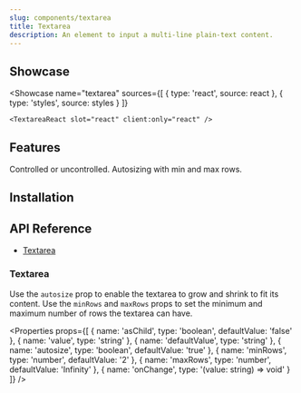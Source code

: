```yaml
---
slug: components/textarea
title: Textarea
description: An element to input a multi-line plain-text content.
---
```



## Showcase

<Showcase
	name="textarea"
	sources={[
		{ type: 'react', source: react },
		{ type: 'styles', source: styles }
	]}
>
	<TextareaReact slot="react" client:only="react" />
</Showcase>

## Features

<Features>
	<Feature>Controlled or uncontrolled.</Feature>
	<Feature>Autosizing with min and max rows.</Feature>
</Features>

## Installation

<Installation name="react-textarea" />

## API Reference

-   [Textarea](#textarea)

### Textarea

Use the `autosize` prop to enable the textarea to grow and shrink to fit its content. Use the `minRows` and `maxRows` props to set the minimum and maximum number of rows the textarea can have.

<Properties
	props={[
		{ name: 'asChild', type: 'boolean', defaultValue: 'false' },
		{
			name: 'value',
			type: 'string'
		},
		{
			name: 'defaultValue',
			type: 'string'
		},
		{
			name: 'autosize',
			type: 'boolean',
			defaultValue: 'true'
		},
		{
			name: 'minRows',
			type: 'number',
			defaultValue: '2'
		},
		{
			name: 'maxRows',
			type: 'number',
			defaultValue: 'Infinity'
		},
		{
			name: 'onChange',
			type: '(value: string) => void'
		}
	]}
/>
